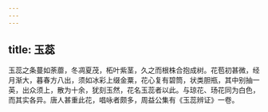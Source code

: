 ```yaml
---
---
---
```

title: 玉蕊
---



玉蕊之条蔓如荼蘼，冬凋夏茂，柘叶紫茎，久之而根株合抱成树。花苞初甚微，经月渐大，暮春方八出，须如冰彩上缀金粟，花心复有碧筒，状类胆瓶，其中别抽一英，出众须上，散为十余，犹刻玉然，花名玉蕊者以此。与琼花、玚花同为白色，而其实各异。唐人甚重此花，唱咏者颇多，周益公集有《玉蕊辨证》一卷。